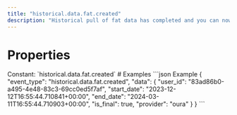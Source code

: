 ```yaml
---
title: "historical.data.fat.created"
description: "Historical pull of fat data has completed and you can now pull data for this resource."
---
```

# Properties
<ResponseField name="event_type" type="const string" required="true">
Constant: `historical.data.fat.created`
</ResponseField>
<ResponseField name="data" type="HistoricalDataCreated" required="true">
<Expandable title="HistoricalDataCreated" defaultOpen="true">
<ResponseField name="user_id" type="string" required="true">
</ResponseField>
<ResponseField name="start_date" type="string" required="true">
</ResponseField>
<ResponseField name="end_date" type="string" required="true">
</ResponseField>
<ResponseField name="is_final" type="boolean" required="true">
</ResponseField>
<ResponseField name="provider" type="string" required="true">
</ResponseField>
</Expandable>
</ResponseField>
# Examples
<CodeGroup>
```json Example
{
  "event_type": "historical.data.fat.created",
  "data": {
    "user_id": "83ad86b0-a495-4e48-83c3-69cc0ed5f7af",
    "start_date": "2023-12-12T16:55:44.710841+00:00",
    "end_date": "2024-03-11T16:55:44.710903+00:00",
    "is_final": true,
    "provider": "oura"
  }
}
```
</CodeGroup>
